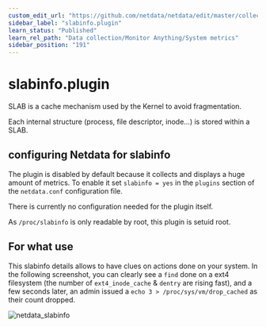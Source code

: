 ```yaml
---
custom_edit_url: "https://github.com/netdata/netdata/edit/master/collectors/slabinfo.plugin/README.md"
sidebar_label: "slabinfo.plugin"
learn_status: "Published"
learn_rel_path: "Data collection/Monitor Anything/System metrics"
sidebar_position: "191"
---
```



# slabinfo.plugin

SLAB is a cache mechanism used by the Kernel to avoid fragmentation.

Each internal structure (process, file descriptor, inode...) is stored within a SLAB.

## configuring Netdata for slabinfo

The plugin is disabled by default because it collects and displays a huge amount of metrics.
To enable it set `slabinfo = yes` in the `plugins` section of the `netdata.conf` configuration file.

There is currently no configuration needed for the plugin itself.

As `/proc/slabinfo` is only readable by root, this plugin is setuid root.

## For what use

This slabinfo details allows to have clues on actions done on your system.
In the following screenshot, you can clearly see a `find` done on a ext4 filesystem (the number of `ext4_inode_cache` & `dentry` are rising fast), and a few seconds later, an admin issued a `echo 3 > /proc/sys/vm/drop_cached` as their count dropped.

![netdata_slabinfo](https://user-images.githubusercontent.com/9157986/64433811-7f06e500-d0bf-11e9-8e1e-087497e61033.png)



